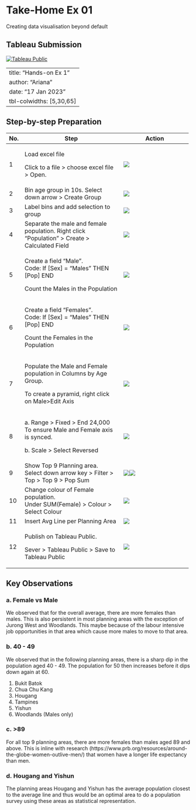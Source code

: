 # Take-Home Ex 01

Creating data visualisation beyond default

## Tableau Submission

[![Tableau Public](images/image-885678079.png)](https://public.tableau.com/app/profile/ariana.tan6501/viz/VATakeHome1/Sheet13)

---
title: "Hands-on Ex 1"
author: "Ariana"
date: "17 Jan 2023"
tbl-colwidths: [5,30,65]
---

## Step-by-step Preparation

+------------+-------------------------------------------------------------------------------------------------+------------------------------------------------------------------+
| No.        | Step                                                                                            | Action                                                           |
+============+=================================================================================================+==================================================================+
| 1          | Load excel file                                                                                 | ![](images/image-1201109855.png)                                 |
|            |                                                                                                 |                                                                  |
|            | Click to a file \> choose excel file \> Open.                                                   |                                                                  |
+------------+-------------------------------------------------------------------------------------------------+------------------------------------------------------------------+
| 2          | Bin age group in 10s. Select down arrow \> Create Group                                         | ![](images/image-7684132.png)                                    |
+------------+-------------------------------------------------------------------------------------------------+------------------------------------------------------------------+
| 3          | Label bins and add selection to group                                                           | ![](images/image-421908413.png)                                  |
+------------+-------------------------------------------------------------------------------------------------+------------------------------------------------------------------+
| 4          | Separate the male and female population. Right click "Population" \> Create \> Calculated Field | ![](images/image-1552327562.png)                                 |
+------------+-------------------------------------------------------------------------------------------------+------------------------------------------------------------------+
| 5          | Create a field "Male".\                                                                         | ![](images/image-1274040604.png)                                 |
|            | Code: If \[Sex\] = "Males" THEN \[Pop\] END                                                     |                                                                  |
|            |                                                                                                 |                                                                  |
|            | Count the Males in the Population                                                               |                                                                  |
+------------+-------------------------------------------------------------------------------------------------+------------------------------------------------------------------+
| 6          | Create a field "Females".\                                                                      | ![](images/image-1625064430.png)                                 |
|            | Code: If \[Sex\] = "Males" THEN \[Pop\] END                                                     |                                                                  |
|            |                                                                                                 |                                                                  |
|            | Count the Females in the Population                                                             |                                                                  |
+------------+-------------------------------------------------------------------------------------------------+------------------------------------------------------------------+
| 7          | Populate the Male and Female population in Columns by Age Group.                                | ![](images/image-19836244.png)                                   |
|            |                                                                                                 |                                                                  |
|            | To create a pyramid, right click on Male\>Edit Axis                                             |                                                                  |
+------------+-------------------------------------------------------------------------------------------------+------------------------------------------------------------------+
| 8          | a\. Range \> Fixed \> End 24,000\                                                               | ![](images/image-722676629.png)                                  |
|            | To ensure Male and Female axis is synced.                                                       |                                                                  |
|            |                                                                                                 |                                                                  |
|            | b\. Scale \> Select Reversed                                                                    |                                                                  |
+------------+-------------------------------------------------------------------------------------------------+------------------------------------------------------------------+
| 9          | Show Top 9 Planning area.\                                                                      | ![](images/image-1070447659.png)![](images/image-2116503508.png) |
|            | Select down arrow key \> Filter \> Top \> Top 9 \> Pop Sum                                      |                                                                  |
+------------+-------------------------------------------------------------------------------------------------+------------------------------------------------------------------+
| 10         | Change colour of Female population.\                                                            | ![](images/image-1385939750.png)                                 |
|            | Under SUM(Female) \> Colour \> Select Colour                                                    |                                                                  |
+------------+-------------------------------------------------------------------------------------------------+------------------------------------------------------------------+
| 11         | Insert Avg Line per Planning Area                                                               | ![](images/image-1632921243.png)                                 |
+------------+-------------------------------------------------------------------------------------------------+------------------------------------------------------------------+
| 12         | Publish on Tableau Public.                                                                      | ![](images/image-607120431.png)                                  |
|            |                                                                                                 |                                                                  |
|            | Sever \> Tableau Public \> Save to Tableau Public                                               |                                                                  |
+------------+-------------------------------------------------------------------------------------------------+------------------------------------------------------------------+

## Key Observations

### a. Female vs Male

We observed that for the overall average, there are more females than males. This is also persistent in most planning areas with the exception of Jurong West and Woodlands. This maybe because of the labour intensive job opportunities in that area which cause more males to move to that area.

### b. 40 - 49

We observed that in the following planning areas, there is a sharp dip in the population aged 40 - 49. The population for 50 then increases before it dips down again at 60.

1.  Bukit Batok
2.  Chua Chu Kang
3.  Hougang
4.  Tampines
5.  Yishun
6.  Woodlands (Males only)

### c. \>89

For all top 9 planning areas, there are more females than males aged 89 and above. This is inline with research (https://www.prb.org/resources/around-the-globe-women-outlive-men/) that women have a longer life expectancy than men.

### d. Hougang and Yishun

The planning areas Hougang and Yishun has the average population closest to the average line and thus would be an optimal area to do a population survey using these areas as statistical representation.
